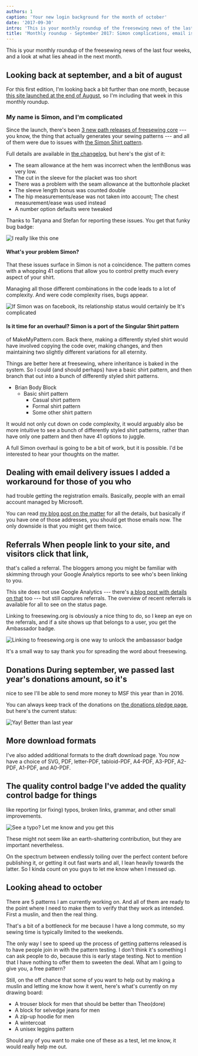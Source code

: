 ```yaml
---
authors: 1
caption: 'Your new login background for the month of october'
date: '2017-09-30'
intro: 'This is your monthly roundup of the freesewing news of the last four weeks, and a look at what lies ahead in the next month.'
title: 'Monthly roundup - September 2017: Simon complications, email issues, and donations are up this year.'
---
```


This is your monthly roundup of the freesewing news of the last four weeks, and
a look at what lies ahead in the next month.

<!-- truncate -->

## Looking back at september, and a bit of august

For this first edition, I'm looking back a bit further than one month, because
[this site launched at the end of August](/blog/open-for-business/), so I'm
including that week in this monthly roundup.

### My name is Simon, and I'm complicated

Since the launch, there's been [3 new path releases of freesewing
core](https://github.com/freesewing/core/releases) --- you know, the thing that
actually generates your sewing patterns --- and all of them were due to issues
with [the Simon Shirt pattern](/designs/simon).

Full details are available in [the
changelog](https://github.com/freesewing/core/blob/develop/CHANGELOG.md), but
here's the gist of it:

- The seam allowance at the hem was incorrect when the lenthBonus was very
  low.
- The cut in the sleeve for the placket was too short
- There was a problem with the seam allowance at the buttonhole placket
- The sleeve length bonus was counted double
- The hip measurements/ease was not taken into account; The chest
  measurement/ease was used instead
- A number option defaults were tweaked

Thanks to Tatyana and Stefan for reporting
these issues. You get that funky bug badge:

![I really like this
one](https://posts.freesewing.org/uploads/badge_found_bug_d7d0c9055a.svg)

#### What's your problem Simon?

That these issues surface in Simon is not a coincidence. The pattern comes with
a whopping 41 options that allow you to control pretty much every aspect of
your shirt.

Managing all those different combinations in the code leads to a lot of
complexity. And were code complexity rises, bugs appear.

![If Simon was on facebook, its relationship status would certainly be *It's
complicated*](https://posts.freesewing.org/uploads/complicated_d8c872358d.gif)

#### Is it time for an overhaul? Simon is a port of the Singular Shirt pattern

of MakeMyPattern.com. Back there, making a differently styled shirt would have
involved copying the code over, making changes, and then maintaining two
slightly different variations for all eternity.

Things are better here at freesewing, where inheritance is baked in the system.
So I could (and should perhaps) have a basic shirt pattern, and then branch
that out into a bunch of differently styled shirt patterns.

- Brian Body Block
  - Basic shirt pattern
    - Casual shirt pattern
    - Formal shirt pattern
    - Some other shirt pattern

It would not only cut down on code complexity, it would arguably also be more
intuitive to see a bunch of differently styled shirt patterns, rather than have
only one pattern and then have 41 options to juggle.

A full Simon overhaul is going to be a bit of work, but it is possible. I'd be
interested to hear your thoughts on the matter.

## Dealing with email delivery issues I added a workaround for those of you who

had trouble getting the registration emails. Basically, people with an email
account managed by Microsoft.

You can read [my blog post on the matter](/blog/email-spam-problems/) for all
the details, but basically if you have one of those addresses, you should get
those emails now. The only downside is that you might get them twice.

## Referrals When people link to your site, and visitors click that link,

that's called a referral. The bloggers among you might be familiar with
skimming through your Google Analytics reports to see who's been linking to
you.

This site does not use Google Analytics --- there's [a blog post with details
on that](/blog/privacy-choices/) too --- but still captures referrals. The
overview of recent referrals is available for all to see on the status
page.

Linking to freesewing.org is obviously a nice thing to do, so I keep an eye on
the referrals, and if a site shows up that belongs to a user, you get the
Ambassador badge.

![Linking to freesewing.org is one way to unlock the ambassasor
badge](https://posts.freesewing.org/uploads/badge_ambassador_3dd1e722cc.svg)

It's a small way to say thank you for spreading the word about freesewing.

## Donations During september, we passed last year's donations amount, so it's

nice to see I'll be able to send more money to
MSF this year than in 2016.

You can always keep track of the donations on [the donations pledge
page](/about/pledge#donations-history), but here's the current status:

![Yay! Better than last
year](https://posts.freesewing.org/uploads/donations_68e214d133.svg)

## More download formats

I've also added additional formats to the draft download page. You now have a
choice of SVG, PDF, letter-PDF, tabloid-PDF, A4-PDF, A3-PDF, A2-PDF, A1-PDF,
and A0-PDF.

## The quality control badge I've added the quality control badge for things

like reporting (or fixing) typos, broken links, grammar, and other small
improvements.

![See a typo? Let me know and you get
this](https://posts.freesewing.org/uploads/badge_quality_control_6acb8c10c2.svg)

These might not seem like an earth-shattering contribution, but they are
important nevertheless.

On the spectrum between endlessly toiling over the perfect content before
publishing it, or getting it out fast warts and all, I lean heavily towards the
latter. So I kinda count on you guys to let me know when I messed up.

## Looking ahead to october

There are 5 patterns I am currently working on. And all of them are ready to
the point where I need to make them to verify that they work as intended. First
a muslin, and then the real thing.

That's a bit of a bottleneck for me because I have a long commute, so my sewing
time is typically limited to the weekends.

The only way I see to speed up the process of getting patterns released is to
have people join in with the pattern testing. I don't think it's something I
can ask people to do, because this is early stage testing. Not to mention that
I have nothing to offer them to sweeten the deal. What am I going to give you,
a free pattern?

Still, on the off chance that some of you want to help out by making a muslin
and letting me know how it went, here's what's currently on my drawing board:

- A trouser block for men that should be better than Theo(dore)
- A block for selvedge jeans for men
- A zip-up hoodie for men
- A wintercoat
- A unisex leggins pattern

Should any of you want to make one of these as a test, let me know,
it would really help me out.
